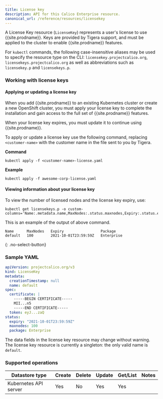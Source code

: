 ```yaml
---
title: License key
description: API for this Calico Enterprise resource. 
canonical_url: /reference/resources/licensekey
---
```


A License Key resource (`LicenseKey`) represents a user's license to use {{site.prodname}}. Keys are
provided by Tigera support, and must be applied to the cluster to enable
{{site.prodname}} features.

For `kubectl` commands, the following case-insensitive aliases may be used to specify
the resource type on the CLI: `licensekey.projectcalico.org`, `licensekeys.projectcalico.org`
as well as abbreviations such as `licensekey.p` and `licensekeys.p`.

### Working with license keys

#### Applying or updating a license key

When you add {{site.prodname}} to an existing Kubernetes cluster or create a
new OpenShift cluster, you must apply your license key to complete the installation
and gain access to the full set of {{site.prodname}} features.

When your license key expires, you must update it to continue using {{site.prodname}}.

To apply or update a license key use the following command, replacing `<customer-name>`
with the customer name in the file sent to you by Tigera.

**Command**
```
kubectl apply -f <customer-name>-license.yaml
```

**Example**
```
kubectl apply -f awesome-corp-license.yaml
```

#### Viewing information about your license key

To view the number of licensed nodes and the license key expiry, use:

```
kubectl get licensekeys.p -o custom-columns='Name:.metadata.name,MaxNodes:.status.maxnodes,Expiry:.status.expiry,PackageType:.status.package'
```

This is an example of the output of above command.

```
Name      MaxNodes   Expiry                 Package
default   100        2021-10-01T23:59:59Z   Enterprise
```
{: .no-select-button}

### Sample YAML

```yaml
apiVersion: projectcalico.org/v3
kind: LicenseKey
metadata:
  creationTimestamp: null
  name: default
spec:
  certificate: |
    -----BEGIN CERTIFICATE-----
    MII...n5
    -----END CERTIFICATE-----
  token: eyJ...zaQ
status:
  expiry: "2021-10-01T23:59:59Z"
  maxnodes: 100
  package: Enterprise
```

The data fields in the license key resource may change without warning.  The license key resource
is currently a singleton: the only valid name is `default`.

### Supported operations

| Datastore type        | Create | Delete | Update | Get/List | Notes
|-----------------------|--------|--------|--------|----------|------
| Kubernetes API server | Yes    |   No   | Yes    | Yes      |
